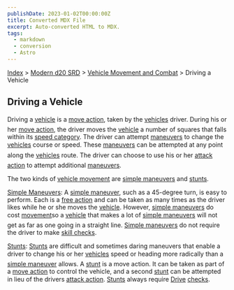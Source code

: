 ```yaml
---
publishDate: 2023-01-02T00:00:00Z
title: Converted MDX File
excerpt: Auto-converted HTML to MDX.
tags:
  - markdown
  - conversion
  - Astro
---
```






[Index](-index) > [Modern d20 SRD](modern-d20-srd-index) > [Vehicle Movement and Combat](modern-d20-srd-vehicle-movement-and-combat-index) > Driving a Vehicle




## Driving a Vehicle


Driving a [vehicle](modern-d20-srd-equipment-equipment-vehicles) is a [move
  action](modern-d20-srd-combat-move-actions), taken by the [vehicles](modern-d20-srd-equipment-equipment-vehicles) driver. During his or her [move
  action](modern-d20-srd-combat-move-actions), the driver moves the [vehicle](modern-d20-srd-equipment-equipment-vehicles) a number of squares that falls within its [speed
  category](modern-d20-srd-vehicle-movement-and-combat-declaring-speed). The driver can attempt [maneuvers](modern-d20-srd-vehicle-movement-and-combat-simple-maneuvers) to change the [vehicles](modern-d20-srd-equipment-equipment-vehicles) course or speed. These [maneuvers](modern-d20-srd-vehicle-movement-and-combat-simple-maneuvers) can be attempted at any point along the [vehicles](modern-d20-srd-equipment-equipment-vehicles) route. The driver can choose to use his or her [attack
  action](modern-d20-srd-combat-attack-actions) to attempt additional [maneuvers](modern-d20-srd-vehicle-movement-and-combat-simple-maneuvers).


The two kinds of [vehicle
  movement](modern-d20-srd-vehicle-movement-and-combat-moving) are [simple
  maneuvers](modern-d20-srd-vehicle-movement-and-combat-simple-maneuvers) and [stunts](modern-d20-srd-vehicle-movement-and-combat-stunts).


[Simple
  Maneuvers](modern-d20-srd-vehicle-movement-and-combat-simple-maneuvers): A [simple
  maneuver](modern-d20-srd-vehicle-movement-and-combat-simple-maneuvers), such as a 45-degree turn, is easy to perform. Each is a [free
  action](modern-d20-srd-combat-action-types) and can be taken as many times as the driver likes while he or she moves the [vehicle](modern-d20-srd-equipment-equipment-vehicles). However, [simple
  maneuvers](modern-d20-srd-vehicle-movement-and-combat-simple-maneuvers) do cost [movement](modern-d20-srd-combat-move-actions)so a [vehicle](modern-d20-srd-equipment-equipment-vehicles) that makes a lot of [simple
  maneuvers](modern-d20-srd-vehicle-movement-and-combat-simple-maneuvers) will not get as far as one going in a straight line. [Simple
  maneuvers](modern-d20-srd-vehicle-movement-and-combat-simple-maneuvers) do not require the driver to make [skill
  checks](modern-d20-srd-skills-skill-basics).


[Stunts](modern-d20-srd-vehicle-movement-and-combat-stunts): [Stunts](modern-d20-srd-vehicle-movement-and-combat-stunts) are difficult and sometimes daring maneuvers that enable a driver to change his or her [vehicles](modern-d20-srd-equipment-equipment-vehicles) speed or heading more radically than a [simple
  maneuver](modern-d20-srd-vehicle-movement-and-combat-simple-maneuvers) allows. A [stunt](modern-d20-srd-combat-move-actions) is a move action. It can be taken as part of a [move
  action](modern-d20-srd-combat-move-actions) to control the vehicle, and a second [stunt](modern-d20-srd-vehicle-movement-and-combat-stunts) can be attempted in lieu of the drivers [attack
  action](modern-d20-srd-combat-attack-actions). [Stunts](modern-d20-srd-vehicle-movement-and-combat-stunts) always require [Drive](modern-d20-srd-skills-drive) [checks](modern-d20-srd-skills-skill-basics).




